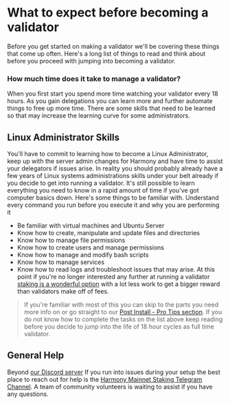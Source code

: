 
# What to expect before becoming a validator
Before you get started on making a validator we'll be covering these things that come up often. Here's a long list of things to read and think about before you proceed with jumping into becoming a validator.

### How much time does it take to manage a validator?
When you first start you spend more time watching your validator every 18 hours. As you gain delegations you can learn more and further automate things to free up more time. There are some skills that need to be learned so that may increase the learning curve for some administrators.

## Linux Administrator Skills
You'll have to commit to learning how to become a Linux Administrator, keep up with the server admin changes for Harmony and have time to assist your delegators if issues arise.
<Callout type="warning" emoji="⚠️">
In reality you should probably already have a few years of Linux systems administrations skills under your belt already if you decide to get into running a validator. It's still possible to learn everything you need to know in a rapid amount of time if you've got computer basics down. Here's some things to be familiar with.
</Callout>
Understand every command you run before you execute it and why you are performing it
- Be familiar with virtual machines and Ubuntu Server
- Know how to create, manipulate and update files and directories
- Know how to manage file permissions
- Know how to create users and manage permissions
- Know how to manage and modify bash scripts
- Know how to manage services
- Know how to read logs and troubleshoot issues that may arise.
At this point if you're no longer interested any further at running a validator [staking is a wonderful option](https://bit.ly/slugomvalidator) with a lot less work to get a bigger reward than validators make off of fees.
> If you're familiar with most of this you can skip to the parts you need more info on or go straight to our [Post Install - Pro Tips section](/companion/post).
If you do not know how to complete the tasks on the list above keep reading before you decide to jump into the life of 18 hour cycles as full time validator.

## General Help
Beyond [our Discord server](https://discord.gg/Rcz5T6D9CV "Easy Node Discord Server Community") If you run into issues during your setup the best place to reach out for help is the [Harmony Mainnet Staking Telegram Channel](https://t.me/PangaeaVolunteers). A team of community volunteers is waiting to assist if you have any questions.